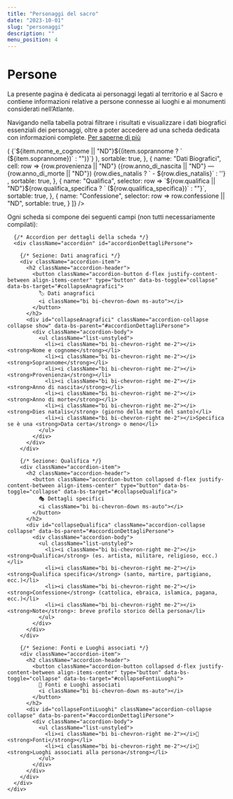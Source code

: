```yaml
---
title: "Personaggi del sacro"
date: "2023-10-01"
slug: "personaggi"
description: ""
menu_position: 4
---
```



# Persone

<Row className="my-4">
<Col md={12}>
<div className="bg-light p-4 rounded shadow-sm text-center">
La presente pagina è dedicata ai personaggi legati al territorio e al Sacro e contiene informazioni
relative a persone connesse ai luoghi e ai monumenti considerati nell’Atlante. 

Navigando nella tabella potrai filtrare i risultati e visualizzare i dati biografici essenziali 
dei personaggi, oltre a poter accedere ad una scheda dedicata con informazioni complete.
<a href="#dettagli" className="btn btn-primary mt-3">
        Per saperne di più
      </a>
</div>
</Col>
</Row>

<Row className="my-4">
<Col md={12}>
<DataTb
  source={{
    dTable: "persona",
    // Aggiungiamo 'fields' per includere anche la relazione con 'fonti'
    dQueryString: "limit=-1&offset=0&fields=*,fonti.fonte_id.titolo_completo",
  }}
  striped={true}
  className="data-table shadow"
  columns={[
    {
      name: "Personaggio",
      selector: item => (
        <Link to={`/personaggio/?tb=persona&id=${item.id}`}>
          {`${item.nome_e_cognome || "ND"}${(item.soprannome ? ` (${item.soprannome})` : "")}`}
        </Link>
      ),
      sortable: true,
    },
    {
      name: "Dati Biografici",
      cell: row => <span className={row.data_certa ? "" : "red-text"}>
        {row.provenienza || "ND"} ({row.anno_di_nascita || "ND"} — {row.anno_di_morte || "ND"}) {row.dies_natalis ? ` - ${row.dies_natalis}` : ''}
      </span>,
      sortable: true,
    },
    {
      name: "Qualifica",
      selector: row => `${row.qualifica || "ND"}${row.qualifica_specifica ? ` (${row.qualifica_specifica})` : ""}`,
      sortable: true,
    },
    {
      name: "Confessione",
      selector: row => row.confessione || "ND",
      sortable: true,
    }
  ]}
/>
</Col>
</Row>

<Row className="my-4" id="dettagli">
  <Col md={12}>
    <div className="bg-light p-4 rounded shadow-sm">
      <p className="text-center">
        Ogni scheda si compone dei seguenti campi (non tutti necessariamente compilati):
      </p>

      {/* Accordion per dettagli della scheda */}
      <div className="accordion" id="accordionDettagliPersone">
        
        {/* Sezione: Dati anagrafici */}
        <div className="accordion-item">
          <h2 className="accordion-header">
            <button className="accordion-button d-flex justify-content-between align-items-center" type="button" data-bs-toggle="collapse" data-bs-target="#collapseAnagrafici">
              🏷️ Dati anagrafici
              <i className="bi bi-chevron-down ms-auto"></i>
            </button>
          </h2>
          <div id="collapseAnagrafici" className="accordion-collapse collapse show" data-bs-parent="#accordionDettagliPersone">
            <div className="accordion-body">
              <ul className="list-unstyled">
                <li><i className="bi bi-chevron-right me-2"></i><strong>Nome e cognome</strong></li>
                <li><i className="bi bi-chevron-right me-2"></i><strong>Soprannome</strong></li>
                <li><i className="bi bi-chevron-right me-2"></i><strong>Provenienza</strong></li>
                <li><i className="bi bi-chevron-right me-2"></i><strong>Anno di nascita</strong></li>
                <li><i className="bi bi-chevron-right me-2"></i><strong>Anno di morte</strong></li>
                <li><i className="bi bi-chevron-right me-2"></i><strong>Dies natalis</strong> (giorno della morte del santo)</li>
                <li><i className="bi bi-chevron-right me-2"></i>Specifica se è una <strong>Data certa</strong> o meno</li>
              </ul>
            </div>
          </div>
        </div>

        {/* Sezione: Qualifica */}
        <div className="accordion-item">
          <h2 className="accordion-header">
            <button className="accordion-button collapsed d-flex justify-content-between align-items-center" type="button" data-bs-toggle="collapse" data-bs-target="#collapseQualifica">
              🎭 Dettagli specifici
              <i className="bi bi-chevron-down ms-auto"></i>
            </button>
          </h2>
          <div id="collapseQualifica" className="accordion-collapse collapse" data-bs-parent="#accordionDettagliPersone">
            <div className="accordion-body">
              <ul className="list-unstyled">
                <li><i className="bi bi-chevron-right me-2"></i><strong>Qualifica</strong> (es. artista, militare, religioso, ecc.)</li>
                <li><i className="bi bi-chevron-right me-2"></i><strong>Qualifica specifica</strong> (santo, martire, partigiano, ecc.)</li>
                <li><i className="bi bi-chevron-right me-2"></i><strong>Confessione</strong> (cattolica, ebraica, islamica, pagana, ecc.)</li>
                <li><i className="bi bi-chevron-right me-2"></i><strong>Note</strong>: breve profilo storico della persona</li>
              </ul>
            </div>
          </div>
        </div>

        {/* Sezione: Fonti e Luoghi associati */}
        <div className="accordion-item">
          <h2 className="accordion-header">
            <button className="accordion-button collapsed d-flex justify-content-between align-items-center" type="button" data-bs-toggle="collapse" data-bs-target="#collapseFontiLuoghi">
              📜 Fonti e Luoghi associati
              <i className="bi bi-chevron-down ms-auto"></i>
            </button>
          </h2>
          <div id="collapseFontiLuoghi" className="accordion-collapse collapse" data-bs-parent="#accordionDettagliPersone">
            <div className="accordion-body">
              <ul className="list-unstyled">
                <li><i className="bi bi-chevron-right me-2"></i>🔗 <strong>Fonti</strong></li>
                <li><i className="bi bi-chevron-right me-2"></i>🔗 <strong>Luoghi associati alla persona</strong></li>
              </ul>
            </div>
          </div>
        </div>
      </div>
    </div>
  </Col>
</Row>